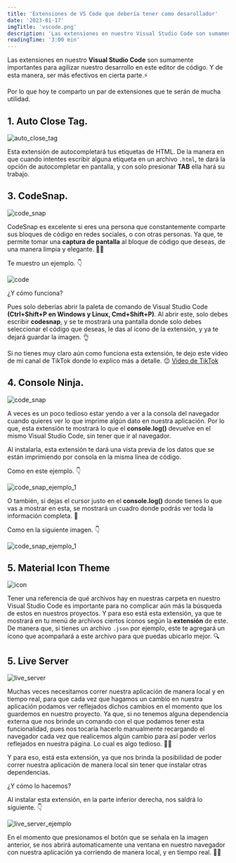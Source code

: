 ```yaml
---
title: 'Extensiones de VS Code que debería tener como desarollador'
date: '2023-01-17'
imgTitle: 'vscode.png'
description: 'Las extensiones en nuestro Visual Studio Code son sumamente importantes para agilizar nuestro desarrollo en este editor de código.'
readingTime: '3:00 min'
---
```


Las extensiones en nuestro **Visual Studio Code** son sumamente importantes para agilizar nuestro desarrollo en este editor de código. Y de esta manera, ser
más efectivos en cierta parte.⚡

Por lo que hoy te comparto un par de extensiones que te serán de mucha utilidad. 

## 1. Auto Close Tag.

![auto_close_tag](/img/posts/extensiones_de_vsCode_que_deberías_tener_como_desarrollador/auto_close_tag.png)

Esta extensión de autocompletará tus etiquetas de HTML. De la manera en que cuando intentes escribir alguna etiqueta en un archivo `.html`, 
te dará la opción de autocompletar en pantalla, y con solo presionar **TAB** ella hará su trabajo.

## 3. CodeSnap.

![code_snap](/img/posts/extensiones_de_vsCode_que_deberías_tener_como_desarrollador/code_snap.png)

CodeSnap es excelente si eres una persona que constantemente comparte sus bloques de código en redes sociales, o con otras personas. Ya que, te permite
tomar una **captura de pantalla** al bloque de código que deseas, de una manera limpia y elegante. 👨‍💻

Te muestro un ejemplo. 👇

![code](/img/posts/extensiones_de_vsCode_que_deberías_tener_como_desarrollador/code.png)

¿Y cómo funciona?

Pues solo deberías abrir la paleta de comando de Visual Studio Code **(Ctrl+Shift+P en Windows y Linux, Cmd+Shift+P)**. Al abrir este, solo debes escribir **codesnap**, y 
se te mostrará una pantalla donde solo debes seleccionar el código que deseas, le das al ícono de la extensión, y ya te dejará guardar la imagen. 👌

Si no tienes muy claro aún como funciona esta extensión, te dejo este video de mi canal de TikTok donde lo explico más a detalle. 😉
[Video de TikTok](https://www.tiktok.com/@armandocode/video/7164452288185027845)

## 4. Console Ninja.

![code_snap](/img/posts/extensiones_de_vsCode_que_deberías_tener_como_desarrollador/console_ninja.png)

A veces es un poco tedioso estar yendo a ver a la consola del navegador cuando quieres ver lo que imprime algún dato en nuestra aplicación. Por lo que, esta 
extensión te mostrará lo que el **console.log()** devuelve en el mismo Visual Studio Code, sin tener que ir al navegador.

Al instalarla, esta extensión te dará una vista previa de los datos que se están imprimiendo por consola en la misma línea de código.

Como en este ejemplo. 👇

![code_snap_ejemplo_1](/img/posts/extensiones_de_vsCode_que_deberías_tener_como_desarrollador/console_ninja_ejemplo_1.png)

O también, si dejas el cursor justo en el **console.log()** donde tienes lo que vas a mostrar en esta, se mostrará un cuadro donde podrás ver
toda la información completa. 👀

Como en la siguiente imagen. 👇

![code_snap_ejemplo_1](/img/posts/extensiones_de_vsCode_que_deberías_tener_como_desarrollador/console_ninja_ejemplo_2.png)

## 5. Material Icon Theme

![icon](/img/posts/extensiones_de_vsCode_que_deberías_tener_como_desarrollador/icons.png)

Tener una referencia de qué archivos hay en nuestras carpeta en nuestro Visual Studio Code es importante para no complicar aún más la búsqueda de estos en 
nuestros proyectos. Y para eso está esta extensión, ya que te mostrará en tu menú de archivos ciertos íconos según la **extensión** de este. De manera que,
si tienes un archivo `.json` por ejemplo, este te agregará un ícono que acompañará a este archivo para que puedas ubicarlo mejor. 🔍

## 5. Live Server

![live_server](/img/posts/extensiones_de_vsCode_que_deberías_tener_como_desarrollador/live_server.png)

Muchas veces necesitamos correr nuestra aplicación de manera local y en tiempo real, para que cada vez que hagamos un cambio en nuestra aplicación
podamos ver reflejados dichos cambios en el momento que los guardemos en nuestro proyecto. Ya que, si no tenemos alguna dependencia externa que nos brinde
un comando con el que podamos tener esta funcionalidad, pues nos tocaría hacerlo manualmente recargando el navegador cada vez que realicemos algún cambio para así
poder verlos reflejados en nuestra página. Lo cual es algo tedioso. 🤦‍♂️


Y para eso, está esta extensión, ya que nos brinda la posibilidad de poder correr nuestra aplicación de manera local sin tener que instalar otras dependencias.

¿Y cómo lo hacemos?

Al instalar esta extensión, en la parte inferior derecha, nos saldrá lo siguiente. 👇

![live_server_ejemplo](/img/posts/extensiones_de_vsCode_que_deberías_tener_como_desarrollador/live_server_ejemplo_1.png)

En el momento que presionamos el botón que se señala en la imagen anterior, se nos abrirá automaticamente una ventana en nuestro navegador con nuestra
aplicación ya corriendo de manera local, y en tiempo real. 👨‍💻